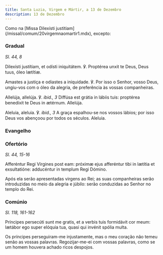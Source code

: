 ```yaml
---
title: Santa Luzia, Virgem e Mártir, a 13 de Dezembro
description: 13 de Dezembro
---
```


<aside>
  Como na [Missa Dilexísti justitiam](/missal/comum/20virgemnaomartir1.mdx),
  excepto:
</aside>

### Gradual

<em>Sl. 44, 8</em>

<div class="side-by-side not-content">

Dilexísti justítiam, et odísti iniquitátem. ℣. Proptérea unxit te Deus, Deus tuus, óleo lætítiæ.

Amastes a justiça e odiastes a iniquidade. ℣. Por isso o Senhor, vosso Deus, ungiu-vos com o óleo da alegria, de preferência às vossas companheiras.

Allelúja, allelúja. ℣. <em>ibid., 3</em> Diffúsa est grátia in lábiis tuis: proptérea benedíxit te Deus in ætérnum. Allelúja.

Aleluia, aleluia. ℣. <em>ibid., 3</em> A graça espalhou-se nos vossos lábios; por isso Deus vos abençoou por todos os séculos. Aleluia.

</div>

### Evangelho


<LinkCard
  href="/missal/comum/21virgemnaomartir2#evangelho"
  title="Virgem não Mártir - Missa Vultum tuum"
/>

### Ofertório

<em>Sl. 44, 15-16</em>

<div class="side-by-side not-content">

Afferéntur Regi Vírgines post eam: próximæ ejus afferéntur tibi in lætítia et exsultatióne: adducéntur in templum Regi Dómino.

Após ela serão apresentadas virgens ao Rei; as suas companheiras serão introduzidas no meio da alegria e júbilo: serão conduzidas ao Senhor no templo do Rei.

</div>

### Comúnio

<em>Sl. 118, 161-162</em>

<div class="side-by-side not-content">

Príncipes persecúti sunt me gratis, et a verbis tuis formidávit cor meum: lætábor ego super elóquia tua, quasi qui invénit spólia multa.

Os príncipes perseguiram-me injustamente, mas o meu coração não temeu senão as vossas palavras. Regozijar-me-ei com vossas palavras, como se um homem houvera achado ricos despojos.

</div>
